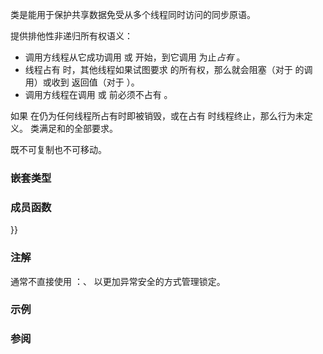 {{cpp/title|mutex}}
{{cpp/thread/mutex/navbar}}

{{ddcl|header=mutex|since=c++11|
class mutex;
}}

{{tt|mutex}} 类是能用于保护共享数据免受从多个线程同时访问的同步原语。

{{tt|mutex}} 提供排他性非递归所有权语义：

* 调用方线程从它成功调用 {{rlt|lock}} 或 {{rlt|try_lock}} 开始，到它调用 {{rlt|unlock}} 为止''占有'' {{tt|mutex}}。
* 线程占有 {{tt|mutex}} 时，其他线程如果试图要求 {{tt|mutex}} 的所有权，那么就会阻塞（对于 {{rlt|lock}} 的调用）或收到 {{c|false}} 返回值（对于 {{rlt|try_lock}}）。
* 调用方线程在调用 {{rlt|lock}} 或 {{rlt|try_lock}} 前必须不占有 {{tt|mutex}}。

如果 {{tt|mutex}} 在仍为任何线程所占有时即被销毁，或在占有 {{tt|mutex}} 时线程终止，那么行为未定义。{{tt|mutex}} 类满足{{named req|Mutex}}和{{named req|StandardLayoutType}}的全部要求。

{{tt|std::mutex}} 既不可复制也不可移动。

===嵌套类型===
{{dsc begin}}
{{dsc hitem|名字|定义}}
{{dsc inc|cpp/thread/dsc native_handle_type|mutex}}
{{dsc end}}

===成员函数===
{{dsc begin}}
{{dsc inc|cpp/thread/mutex/dsc constructor|mutex}}
{{dsc inc|cpp/thread/mutex/dsc destructor|mutex}}
{{dsc inc|cpp/thread/mutex/dsc operator{{=}}}}

{{dsc h2|锁定}}
{{dsc inc|cpp/thread/mutex/dsc lock|mutex}}
{{dsc inc|cpp/thread/mutex/dsc try_lock|mutex}}
{{dsc inc|cpp/thread/mutex/dsc unlock|mutex}}

{{dsc h2|本机句柄}}
{{dsc inc|cpp/thread/mutex/dsc native_handle|mutex}}
{{dsc end}}

===注解===
通常不直接使用 {{tt|std::mutex}}：{{lc|std::unique_lock}}、{{lc|std::lock_guard}}{{rev inl|since=c++17| 或 {{lc|std::scoped_lock}}}} 以更加异常安全的方式管理锁定。

===示例===
{{example
|此示例展示 {{tt|mutex}} 能如何用于在保护在两个线程间共享的 {{lc|std::map}}。
|code=
#include &lt;chrono&gt;
#include &lt;iostream&gt;
#include &lt;map&gt;
#include &lt;mutex&gt;
#include &lt;string&gt;
#include &lt;thread&gt;

std::map&lt;std::string, std::string&gt; g_pages;
std::mutex g_pages_mutex;

void save_page(const std::string &amp;url)
{
    // 模拟长页面读取
    std::this_thread::sleep_for(std::chrono::seconds(2));
    std::string result = "伪内容";
    
    std::lock_guard&lt;std::mutex&gt; guard(g_pages_mutex);
    g_pages[url] = result;
}

int main() 
{
    std::thread t1(save_page, "http://foo");
    std::thread t2(save_page, "http://bar");
    t1.join();
    t2.join();
    
    // 现在可以不带锁地安全访问 g_pages，因为线程 t1/t2 都已完成执行
    for (const auto&amp; [url, page] : g_pages)
        std::cout &lt;&lt; url &lt;&lt; " =&gt; " &lt;&lt; page &lt;&lt; '\n';
}
|output=
http://bar =&gt; 伪内容
http://foo =&gt; 伪内容
}}

===参阅===
{{dsc begin}}
{{dsc inc|cpp/thread/dsc recursive_mutex}}
{{dsc inc|cpp/thread/dsc lock_guard}}
{{dsc inc|cpp/thread/dsc unique_lock}}
{{dsc inc|cpp/thread/dsc scoped_lock}}
{{dsc inc|cpp/thread/dsc condition_variable}}
{{dsc end}}

{{langlinks|ar|de|en|es|fr|it|ja|ko|pt|ru}}